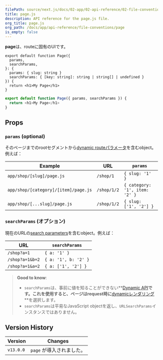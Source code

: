 ```yaml
---
filePath: source/next.js/docs/02-app/02-api-reference/02-file-conventions/page.mdx
title: page.js
description: API reference for the page.js file.
org_title: page.js
org_path: /docs/app/api-reference/file-conventions/page
is_empty: false
---
```


**page**は、routeに固有のUIです。

```tsx:app/blog/[slug]/page.tsx
export default function Page({
  params,
  searchParams,
}: {
  params: { slug: string }
  searchParams: { [key: string]: string | string[] | undefined }
}) {
  return <h1>My Page</h1>
}
```

```jsx:app/blog/[slug]/page.js
export default function Page({ params, searchParams }) {
  return <h1>My Page</h1>
}
```

## Props

### `params` (optional)

そのページまでのrootセグメントから[dynamic routeパラメータ](/ja/javascript/next.js/v14/02-app/01-building-your-application/01-routing/09-dynamic-routes)を含むobject。例えば：

| Example | URL | `params` |
| ------------------------------------ | ----------- | ------------------------------ |
| `app/shop/[slug]/page.js` | `/shop/1` | `{ slug: '1' }` |
| `app/shop/[category]/[item]/page.js` | `/shop/1/2` | `{ category: '1', item: '2' }` |
| `app/shop/[...slug]/page.js` | `/shop/1/2` | `{ slug: ['1', '2'] }` |

### `searchParams` (オプション)

現在のURLの[search parameters](https://developer.mozilla.org/docs/Learn/Common_questions/What_is_a_URL#parameters)を含むobject。例えば：

| URL | `searchParams` |
| --------------- | -------------------- |
| `/shop?a=1` | `{ a: '1' }` |
| `/shop?a=1&b=2` | `{ a: '1', b: '2' }` |
| `/shop?a=1&a=2` | `{ a: ['1', '2'] }` |

> **Good to know**:
>
> - `searchParams`は、事前に値を知ることができない**[Dynamic API](/ja/javascript/next.js/v14/02-app/01-building-your-application/03-rendering/01-server-components#server-rendering-strategies#dynamic-functions)**です。これを使用すると、ページはrequest時に**[dynamicレンダリング](/docs/app/building-your-application/rendering/server-components#dynamic-rendering)**を選択します。
> - `searchParams`は平易なJavaScript objectを返し、`URLSearchParams`インスタンスではありません。

## Version History

| Version | Changes |
| --------- | ------------------ |
| `v13.0.0` | `page` が導入されました。|
